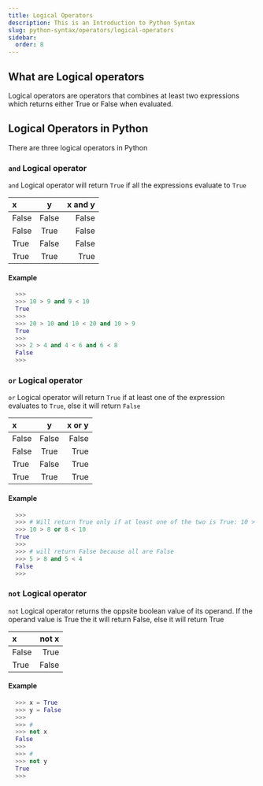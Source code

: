 ```yaml
---
title: Logical Operators
description: This is an Introduction to Python Syntax
slug: python-syntax/operators/logical-operators
sidebar:
  order: 8
---
```




## What are Logical operators 

Logical operators are operators that combines at least two expressions which returns either True or False when evaluated.



## Logical Operators in Python 

There are three logical operators in Python 

### `and` Logical operator 

`and` Logical operator will return `True` if all the expressions evaluate to `True`

|  x       |     y    | x and y |
| :---     |   :---:  |  ---:   |
| False    |   False  |  False  |
| False    |   True   |  False  |
| True     |   False  |  False  |
| True     |   True   |  True   |


#### Example 

```py 
  >>> 
  >>> 10 > 9 and 9 < 10
  True 
  >>>
  >>> 20 > 10 and 10 < 20 and 10 > 9
  True 
  >>> 
  >>> 2 > 4 and 4 < 6 and 6 < 8
  False 
  >>>

```

### `or` Logical operator 

`or` Logical operator will return `True` if at least one of the expression evaluates to `True`, else it will return `False`

|  x       |     y    | x or y |
| :---     |   :---:  |  ---:   |
| False    |   False  |  False  |
| False    |   True   |  True   |
| True     |   False  |  True   |
| True     |   True   |  True   |


#### Example 

```py 
  >>> 
  >>> # Will return True only if at least one of the two is True: 10 > 8
  >>> 10 > 8 or 8 < 10
  True
  >>> 
  >>> # will return False because all are False
  >>> 5 > 8 and 5 < 4
  False 
  >>> 
```

### `not` Logical operator 

`not` Logical operator returns the oppsite boolean value of its operand. If the operand value is True the it will return False, else it will return True 

|  x            |   not x    | 
| :---          |    ---:    | 
| False         |   True     | 
| True          |   False    |

#### Example 

```py 
  >>> x = True 
  >>> y = False
  >>> 
  >>> # 
  >>> not x
  False
  >>> 
  >>> # 
  >>> not y 
  True 
  >>>
```
